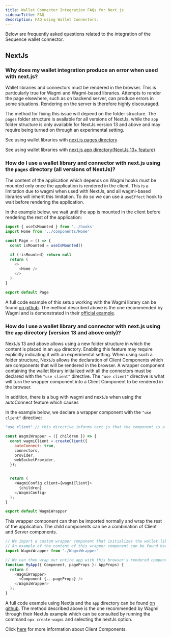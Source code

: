 ---
title: Wallet Connector Integration FAQs for Next.js
sidebarTitle: FAQ
description: FAQ using Wallet Connectors.
---

Below are frequently asked questions related to the integration of the Sequence wallet connector.

## NextJs

### Why does my wallet integration produce an error when used with next.js?

Wallet libraries and connectors must be rendered in the browser. This is particularly true for Wagmi and Wagmi-based libraries. Attempts to render the page elsewhere, such as on backend server, can produce errors in some situations. Rendering on the server is therefore highly discouraged. 

The method for fixing this issue will depend on the folder structure. The `pages` folder structure is available for all versions of NextJs, while the `app` folder structure is only available for NextJs version 13 and above and may require being turned on through an experimental setting.

See using wallet libraries with [next.js pages directory](/sdk/typescript/connectors/FAQ#how-do-i-use-a-wallet-library-and-connector-with-nextjs-using-the-pages-directory-all-versions-of-nextjs)

See using wallet libraries with [next.js app directory(NextJs 13+ feature)](/sdk/typescript/connectors/FAQ#how-do-i-use-a-wallet-library-and-connector-with-nextjs-using-the-app-directory-version-13-and-above-only)


### How do I use a wallet library and connector with next.js using the `pages` directory (all versions of NextJs)?
The content of the application which depends on Wagmi hooks must be mounted only once the application is rendered in the client. This is a limitation due to wagmi when used with NextJs, and all wagmi-based libraries will inherit this limitation. To do so we can use a `useEffect` hook to wait before rendering the application.

In the example below, we wait until the app is mounted in the client before rendering the rest of the application:
```js
import { useIsMounted } from '../hooks'
import Home from '../components/Home'

const Page = () => {
  const isMounted = useIsMounted()

  if (!isMounted) return null
  return (
    <>
      <Home />
    </>
  )
}

export default Page
```

A full code example of this setup working with the Wagmi library can be found [on github](https://github.com/0xsequence/demo-dapp-wagmi-next/tree/mount-hook).
The method described above is the one recommended by Wagmi and is demonstrated in their [official example](https://github.com/wagmi-dev/wagmi/blob/0.12.x/examples/_dev/src/pages/index.tsx).

### How do I use a wallet library and connector with next.js using the `app` directory (version 13 and above only)?
NextJs 13 and above allows using a new folder structure in which the content is placed in an `app` directory. Enabling this feature may require explicitly indicating it with an experimental setting.
When using such a folder structure, NextJs allows the declaration of Client Components which are components that will be rendered in the browser.
A wrapper component containing the wallet library initialized with all the connectors must be declared with the `"use client"` directive. The `"use client"` directive is what will turn the wrapper component into a Client Component to be rendered in the browser.

In addition, there is a bug with wagmi and nextJs when using the autoConnect feature which causes

In the example below, we declare a wrapper component with the `"use client"` directive:

```js
"use client" // this directive informs next.js that the component is a Client Component to be rendered in the browser

const WagmiWrapper = ({ children }) => {
  const wagmiClient = createClient({
    autoConnect: true,
    connectors,
    provider,
    webSocketProvider,
  });


  return (
    <WagmiConfig client={wagmiClient}>
      {children}
    </WagmiConfig>
  );
}

export default WagmiWrapper
```

This wrapper component can then be imported normally and wrap the rest of the application. The child components can be a combination of Client and Server components.

```js
// We import a custom wrapper component that initializes the wallet library and all its connectors
// An example of the content of this wrapper component can be found here: https://github.com/0xsequence/demo-dapp-wagmi-next/blob/master/components/WagmiProvider.tsx
import WagmiWrapper from './WagmiWrapper'

// We can then wrap our entire app with this browser's rendered component
function MyApp({ Component, pageProps }: AppProps) {
  return (
    <WagmiWrapper>
      <Component {...pageProps} />
    </WagmiWrapper>
  );
}
```

A full code example using Nextjs and the `app` directory can be found [on github](https://github.com/0xsequence/demo-dapp-wagmi-next/tree/use-client-method).
The method described above is the one recommended by Wagmi through their NextJs example which can be consulted by running the command `npx create-wagmi` and selecting the nextJs option.

Click [here](https://beta.nextjs.org/docs/rendering/server-and-client-components#client-components) for more information about Client Components.
